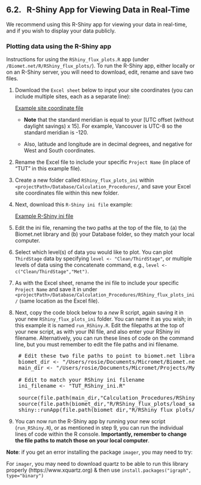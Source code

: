 ## 6.2. &nbsp; R-Shiny App for Viewing Data in Real-Time

<link rel="stylesheet" href="css/style.css">

We recommend using this R-Shiny app for viewing your data in real-time, and if you wish to display your data publicly.

### Plotting data using the R-Shiny app

Instructions for using the `RShiny_flux_plots.R` app (under `/Biomet.net/R/RShiny_flux_plots/`). To run the R-Shiny app, either locally or on an R-Shiny server, you will need to download, edit, rename and save two files.

1. Download the `Excel sheet` below to input your site coordinates (you can include multiple sites, each as a separate line): 

    <a href="ini_templates_sample_data/site_coordinates_TUT.xlsx">Example site coordinate file</a>

    * **Note** that the standard meridian is equal to your [UTC offset (without daylight savings) x 15]. For example, Vancouver is UTC-8 so the standard meridian is -120.

    * Also, latitude and longitude are in decimal degrees, and negative for West and South coordinates.

2. Rename the Excel file to include your specific `Project Name` (in place of "TUT" in this example file).

3. Create a new folder called `RShiny_flux_plots_ini` within `<projectPath>/Database/Calculation_Procedures/`, and save your Excel site coordinates file within this new folder. 

4. Next, download this `R-Shiny ini file` example:

    <a href="ini_templates_sample_data/TUT_RShiny_ini.R.zip">Example R-Shiny ini file</a>

5. Edit the ini file, renaming the two paths at the top of the file, to (a) the Biomet.net library and (b) your Database folder, so they match your local computer.

6. Select which level(s) of data you would like to plot. You can plot `ThirdStage` data by specifying `level <- "Clean/ThirdStage"`, or multiple levels of data using the concatenate command, e.g., `level <- c("Clean/ThirdStage","Met")`. 

7. As with the Excel sheet, rename the ini file to include your specific `Project Name` and save it in under `<projectPath>/Database/Calculation_Procedures/RShiny_flux_plots_ini/` (same location as the Excel file).

8. Next, copy the code block below to a *new* R script, again saving it in your new  `RShiny_flux_plots_ini` folder. You can name it as you wish; in this example it is named `run_RShiny.R`. Edit the filepaths at the top of your new script, as with your INI file, and also enter your RShiny ini filename. Alternatively, you can run these lines of code on the command line, but you must remember to edit the file paths and ini filename.

    <pre>
    # Edit these two file paths to point to biomet.net library and your database directory
    biomet_dir <- "/Users/rosie/Documents/Micromet/Biomet.net"  # path to Biomet.net directory 
    main_dir <- "/Users/rosie/Documents/Micromet/Projects/My_Micromet/Database"   # database path 

    # Edit to match your RShiny ini filename
    ini_filename <- "TUT_RShiny_ini.R"

    source(file.path(main_dir,"Calculation_Procedures/RShiny_flux_plots_ini",ini_filename))
    source(file.path(biomet_dir,"R/RShiny_flux_plots/load_save_data.R"))
    shiny::runApp(file.path(biomet_dir,"R/RShiny_flux_plots/RShiny_flux_plots.R"))</pre>

10. You can now run the R-Shiny app by running your new script (`run_RShiny.R`), or as mentioned in step 9, you can run the individual lines of code within the R console. **Importantly, remember to change the file paths to match those on your local computer**. 

    <!-- <pre>source("/Users/saraknox/Code/local_data_cleaning/Projects/EcoFlux/Database/Calculation_Procedures/RShiny_flux_plots_ini/UQAM_ini.R")
    source("/Users/saraknox/Code/Biomet.net/R/RShiny_flux_plots/load_save_data.R")
    shiny::runApp("/Users/saraknox/Code/Biomet.net/R/RShiny_flux_plots/RShiny_flux_plots.R")</pre> -->

**Note**: if you get an error installing the package `imager`, you may need to try: 

For `imager`, you may need to download quartz to be able to run this library properly (https://www.xquartz.org) & then use `install.packages("igraph", type="binary")`
